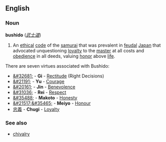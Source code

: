 ==English==
===Noun===
'''bushido'''  (''[[武士道]]'')

# An [[ethical]] [[code]] of the [[samurai]] that was prevalent in [[feudal]] [[Japan]] that advocated unquestioning [[loyalty]] to the [[master]] at all costs and [[obedience]] in all deeds, valuing [[honor]] above [[life]].

There are seven virtues associated with Bushido:
*[[&#32681;]] - '''Gi''' - [[Rectitude]] (Right Decisions)
*[[&#21191;]] - '''Yu''' - [[Courage]]
*[[&#20161;]] - '''Jin''' - [[Benevolence]]
*[[&#31036;]] - '''Rei''' - [[Respect]]
*[[&#35488;]] - '''Makoto''' - [[Honesty]]
*[[&#21517;&#35465;]] - '''Meiyo''' - [[Honour]]
*[[忠義]] - '''Chugi''' - [[Loyalty]]

===See also===
*[[chivalry]]